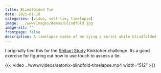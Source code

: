 ```yaml
---
title: Blindfolded Tie
date: 2025-01-18
categories: [video, self-tie, timelapse]
image: ../www/images/demos/blindfold.jpg
image-alt: ""
frontpage: false
description: A timelapse video of me tying a corset while blindfolded 
---
```


I originally tied this for the [Shibari Study](https://shibaristudy.com/) Kinktober challenge. Its a good exercise for figuring out how to use touch to assess a tie. 

{{< video ../www/videos/setonix-blindfold-timelapse.mp4 width="512" >}}